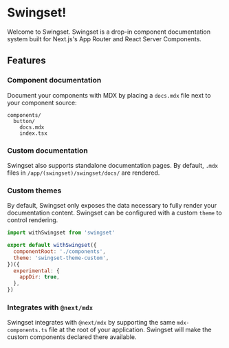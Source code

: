 # Swingset!

Welcome to Swingset. Swingset is a drop-in component documentation system built for Next.js's App Router and React Server Components.

## Features

### Component documentation

Document your components with MDX by placing a `docs.mdx` file next to your component source:

```
components/
  button/
    docs.mdx
    index.tsx
```

### Custom documentation

Swingset also supports standalone documentation pages. By default, `.mdx` files in `/app/(swingset)/swingset/docs/` are rendered.

### Custom themes

By default, Swingset only exposes the data necessary to fully render your documentation content. Swingset can be configured with a custom `theme` to control rendering.

```js
import withSwingset from 'swingset'

export default withSwingset({
  componentRoot: './components',
  theme: 'swingset-theme-custom',
})({
  experimental: {
    appDir: true,
  },
})
```

### Integrates with `@next/mdx`

Swingset integrates with `@next/mdx` by supporting the same `mdx-components.ts` file at the root of your application. Swingset will make the custom components declared there available.
